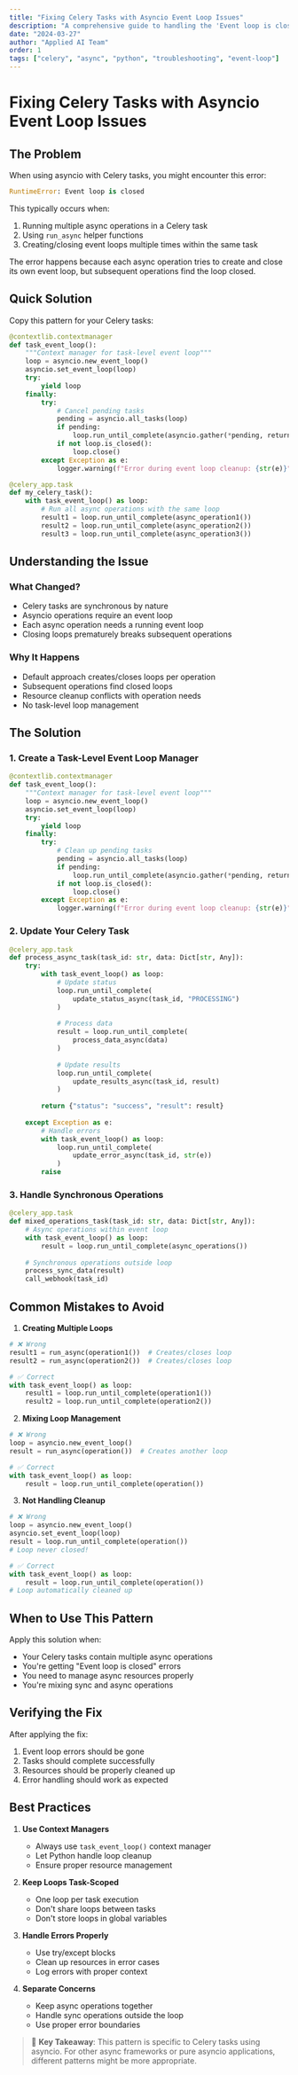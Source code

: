 ```yaml
---
title: "Fixing Celery Tasks with Asyncio Event Loop Issues"
description: "A comprehensive guide to handling the 'Event loop is closed' error in Celery tasks with asyncio operations"
date: "2024-03-27"
author: "Applied AI Team"
order: 1
tags: ["celery", "async", "python", "troubleshooting", "event-loop"]
---
```


# Fixing Celery Tasks with Asyncio Event Loop Issues

## The Problem

When using asyncio with Celery tasks, you might encounter this error:

```python
RuntimeError: Event loop is closed
```

This typically occurs when:
1. Running multiple async operations in a Celery task
2. Using `run_async` helper functions
3. Creating/closing event loops multiple times within the same task

The error happens because each async operation tries to create and close its own event loop, but subsequent operations find the loop closed.

## Quick Solution

Copy this pattern for your Celery tasks:

```python
@contextlib.contextmanager
def task_event_loop():
    """Context manager for task-level event loop"""
    loop = asyncio.new_event_loop()
    asyncio.set_event_loop(loop)
    try:
        yield loop
    finally:
        try:
            # Cancel pending tasks
            pending = asyncio.all_tasks(loop)
            if pending:
                loop.run_until_complete(asyncio.gather(*pending, return_exceptions=True))
            if not loop.is_closed():
                loop.close()
        except Exception as e:
            logger.warning(f"Error during event loop cleanup: {str(e)}")

@celery_app.task
def my_celery_task():
    with task_event_loop() as loop:
        # Run all async operations with the same loop
        result1 = loop.run_until_complete(async_operation1())
        result2 = loop.run_until_complete(async_operation2())
        result3 = loop.run_until_complete(async_operation3())
```

## Understanding the Issue

### What Changed?

* Celery tasks are synchronous by nature
* Asyncio operations require an event loop
* Each async operation needs a running event loop
* Closing loops prematurely breaks subsequent operations

### Why It Happens

* Default approach creates/closes loops per operation
* Subsequent operations find closed loops
* Resource cleanup conflicts with operation needs
* No task-level loop management

## The Solution

### 1. Create a Task-Level Event Loop Manager

```python
@contextlib.contextmanager
def task_event_loop():
    """Context manager for task-level event loop"""
    loop = asyncio.new_event_loop()
    asyncio.set_event_loop(loop)
    try:
        yield loop
    finally:
        try:
            # Clean up pending tasks
            pending = asyncio.all_tasks(loop)
            if pending:
                loop.run_until_complete(asyncio.gather(*pending, return_exceptions=True))
            if not loop.is_closed():
                loop.close()
        except Exception as e:
            logger.warning(f"Error during event loop cleanup: {str(e)}")
```

### 2. Update Your Celery Task

```python
@celery_app.task
def process_async_task(task_id: str, data: Dict[str, Any]):
    try:
        with task_event_loop() as loop:
            # Update status
            loop.run_until_complete(
                update_status_async(task_id, "PROCESSING")
            )
            
            # Process data
            result = loop.run_until_complete(
                process_data_async(data)
            )
            
            # Update results
            loop.run_until_complete(
                update_results_async(task_id, result)
            )
            
        return {"status": "success", "result": result}
        
    except Exception as e:
        # Handle errors
        with task_event_loop() as loop:
            loop.run_until_complete(
                update_error_async(task_id, str(e))
            )
        raise
```

### 3. Handle Synchronous Operations

```python
@celery_app.task
def mixed_operations_task(task_id: str, data: Dict[str, Any]):
    # Async operations within event loop
    with task_event_loop() as loop:
        result = loop.run_until_complete(async_operations())
    
    # Synchronous operations outside loop
    process_sync_data(result)
    call_webhook(task_id)
```

## Common Mistakes to Avoid

1. **Creating Multiple Loops**  
```python
# ❌ Wrong
result1 = run_async(operation1())  # Creates/closes loop
result2 = run_async(operation2())  # Creates/closes loop

# ✅ Correct
with task_event_loop() as loop:
    result1 = loop.run_until_complete(operation1())
    result2 = loop.run_until_complete(operation2())
```

2. **Mixing Loop Management**  
```python
# ❌ Wrong
loop = asyncio.new_event_loop()
result = run_async(operation())  # Creates another loop

# ✅ Correct
with task_event_loop() as loop:
    result = loop.run_until_complete(operation())
```

3. **Not Handling Cleanup**  
```python
# ❌ Wrong
loop = asyncio.new_event_loop()
asyncio.set_event_loop(loop)
result = loop.run_until_complete(operation())
# Loop never closed!

# ✅ Correct
with task_event_loop() as loop:
    result = loop.run_until_complete(operation())
# Loop automatically cleaned up
```

## When to Use This Pattern

Apply this solution when:
* Your Celery tasks contain multiple async operations
* You're getting "Event loop is closed" errors
* You need to manage async resources properly
* You're mixing sync and async operations

## Verifying the Fix

After applying the fix:
1. Event loop errors should be gone
2. Tasks should complete successfully
3. Resources should be properly cleaned up
4. Error handling should work as expected

## Best Practices

1. **Use Context Managers**
   - Always use `task_event_loop()` context manager
   - Let Python handle loop cleanup
   - Ensure proper resource management

2. **Keep Loops Task-Scoped**
   - One loop per task execution
   - Don't share loops between tasks
   - Don't store loops in global variables

3. **Handle Errors Properly**
   - Use try/except blocks
   - Clean up resources in error cases
   - Log errors with proper context

4. **Separate Concerns**
   - Keep async operations together
   - Handle sync operations outside the loop
   - Use proper error boundaries

> 🔑 **Key Takeaway**: This pattern is specific to Celery tasks using asyncio. For other async frameworks or pure asyncio applications, different patterns might be more appropriate.